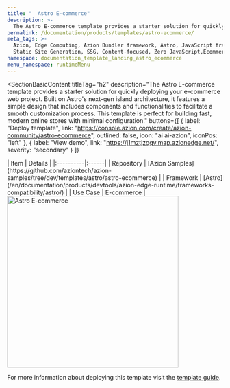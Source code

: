 ```yaml
---
title: "  Astro E-commerce"
description: >-
  The Astro E-commerce template provides a starter solution for quickly deploying your e-commerce web project. Built on Astro's next-gen island architecture, it features a simple design that includes components and functionalities to facilitate a smooth customization process.
permalink: /documentation/products/templates/astro-ecommerce/
meta_tags: >-
  Azion, Edge Computing, Azion Bundler framework, Astro, JavaScript frameworks,
  Static Site Generation, SSG, Content-focused, Zero JavaScript,Ecommerce
namespace: documentation_template_landing_astro_ecommerce
menu_namespace: runtimeMenu
---
```



<SectionBasicContent
  titleTag="h2"
  description="The Astro E-commerce template provides a starter solution for quickly deploying your e-commerce web project. Built on Astro's next-gen island architecture, it features a simple design that includes components and functionalities to facilitate a smooth customization process. This template is perfect for building fast, modern online stores with minimal configuration."
  buttons={[
    { label: "Deploy template", link: "https://console.azion.com/create/azion-community/astro-ecommerce", outlined: false, icon: "ai ai-azion", iconPos: "left" },
    { label: "View demo", link: "https://j1mztjzqqv.map.azionedge.net/", severity: "secondary" }
  ]}
>
  <Fragment slot="content">
    <div style="flex: 1; min-width: 300px;">
      | Item | Details |
      |:----------|:------|
      | Repository | [Azion Samples](https://github.com/aziontech/azion-samples/tree/dev/templates/astro/astro-ecommerce) |
      | Framework | [Astro](/en/documentation/products/devtools/azion-edge-runtime/frameworks-compatibility/astro/) |
      | Use Case | E-commerce |
    </div>
    <div style="display: flex; justify-content: center; align-items: center; flex: 1;">
      <img src="/assets/docs/images/uploads/template-showcase/astro/astro-ecommerce.png" width="400" alt="Astro E-commerce" style="min-width: 100%; max-width: 100%; height: auto;" />
    </div>
  </Fragment>
</SectionBasicContent>

For more information about deploying this template visit the [template guide](/en/documentation/products/guides/astro-ecommerce-collection/).